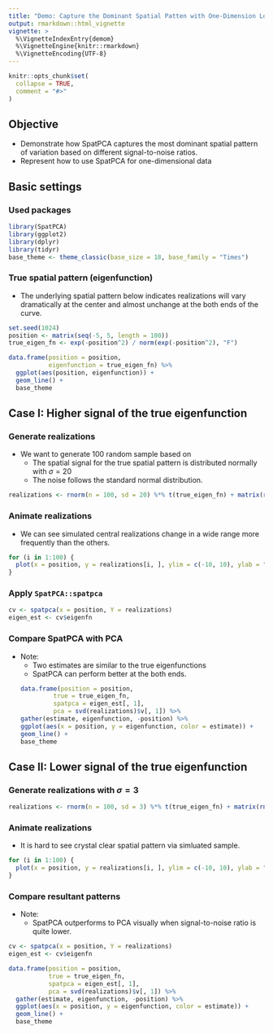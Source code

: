```yaml
---
title: "Demo: Capture the Dominant Spatial Patten with One-Dimension Location"
output: rmarkdown::html_vignette
vignette: >
  %\VignetteIndexEntry{demom}
  %\VignetteEngine{knitr::rmarkdown}
  %\VignetteEncoding{UTF-8}
---
```


```r
knitr::opts_chunk$set(
  collapse = TRUE,
  comment = "#>"
)
```

## Objective
- Demonstrate how SpatPCA captures the most dominant spatial pattern of variation based on different signal-to-noise ratios.
- Represent how to use SpatPCA for one-dimensional data

## Basic settings
### Used packages
```r
library(SpatPCA)
library(ggplot2)
library(dplyr)
library(tidyr)
base_theme <- theme_classic(base_size = 18, base_family = "Times")
```
### True spatial pattern (eigenfunction)
- The underlying spatial pattern below indicates realizations will vary dramatically at the center and almost unchange at the both ends of the curve.
```r
set.seed(1024)
position <- matrix(seq(-5, 5, length = 100))
true_eigen_fn <- exp(-position^2) / norm(exp(-position^2), "F")

data.frame(position = position,
           eigenfunction = true_eigen_fn) %>%
  ggplot(aes(position, eigenfunction)) +
  geom_line() +
  base_theme
```

## Case I: Higher signal of the true eigenfunction
### Generate realizations 
- We want to generate 100 random sample based on 
  - The spatial signal for the true spatial pattern is distributed normally with $\sigma=20$
  - The noise follows the standard normal distribution.

```r
realizations <- rnorm(n = 100, sd = 20) %*% t(true_eigen_fn) + matrix(rnorm(n = 100 * 100), 100, 100)
```

### Animate realizations
- We can see simulated central realizations change in a wide range more frequently than the others.
```r
for (i in 1:100) {
  plot(x = position, y = realizations[i, ], ylim = c(-10, 10), ylab = "realization")
}
```

### Apply `SpatPCA::spatpca`
```r
cv <- spatpca(x = position, Y = realizations)
eigen_est <- cv$eigenfn
```
### Compare SpatPCA with PCA
- Note: 
  - Two estimates are similar to the true eigenfunctions
  - SpatPCA can perform better at the both ends.
```r
data.frame(position = position, 
           true = true_eigen_fn, 
           spatpca = eigen_est[, 1], 
           pca = svd(realizations)$v[, 1]) %>%
  gather(estimate, eigenfunction, -position) %>%
  ggplot(aes(x = position, y = eigenfunction, color = estimate)) +
  geom_line() + 
  base_theme
```

## Case II: Lower signal of the true eigenfunction
### Generate realizations with $\sigma=3$
```r
realizations <- rnorm(n = 100, sd = 3) %*% t(true_eigen_fn) + matrix(rnorm(n = 100 * 100), 100, 100)
```

### Animate realizations
- It is hard to see crystal clear spatial pattern via simluated sample.
```r
for (i in 1:100) {
  plot(x = position, y = realizations[i, ], ylim = c(-10, 10), ylab = "realization")
}
```

### Compare resultant patterns
- Note: 
  - SpatPCA outperforms to PCA visually when signal-to-noise ratio is quite lower.

```r
cv <- spatpca(x = position, Y = realizations)
eigen_est <- cv$eigenfn

data.frame(position = position, 
           true = true_eigen_fn, 
           spatpca = eigen_est[, 1], 
           pca = svd(realizations)$v[, 1]) %>%
  gather(estimate, eigenfunction, -position) %>%
  ggplot(aes(x = position, y = eigenfunction, color = estimate)) +
  geom_line() + 
  base_theme
```